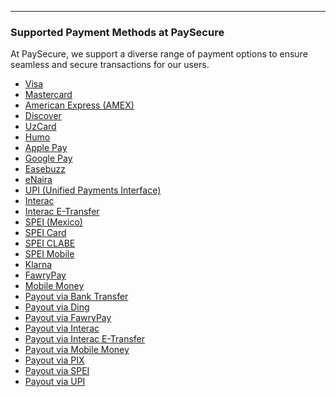 
---

### **Supported Payment Methods at PaySecure**  

At PaySecure, we support a diverse range of payment options to ensure seamless and secure transactions for our users.  

- [Visa]()  
- [Mastercard]()  
- [American Express (AMEX)]()  
- [Discover]()  
- [UzCard]()  
- [Humo]()
- [Apple Pay]()  
- [Google Pay]()  
- [Easebuzz]()  
- [eNaira]()  
- [UPI (Unified Payments Interface)](pages/apm-integrations/upi-payments.mdx)  
- [Interac](pages/apm-integrations/interac-payments.mdx)  
- [Interac E-Transfer](pages/interac-e-transfer.mdx)  
- [SPEI (Mexico)]()  
- [SPEI Card]()  
- [SPEI CLABE]()  
- [SPEI Mobile]()  
- [Klarna]()  
- [FawryPay]()  
- [Mobile Money]()  
- [Payout via Bank Transfer]()  
- [Payout via Ding]()  
- [Payout via FawryPay]()  
- [Payout via Interac]()  
- [Payout via Interac E-Transfer]()  
- [Payout via Mobile Money]()  
- [Payout via PIX]()  
- [Payout via SPEI]()  
- [Payout via UPI]()  
